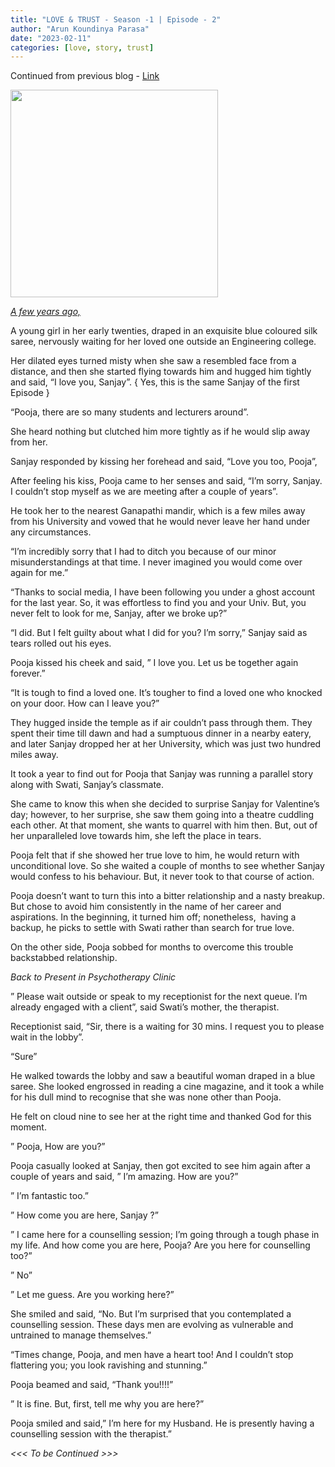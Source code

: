 ```yaml
---
title: "LOVE & TRUST - Season -1 | Episode - 2"
author: "Arun Koundinya Parasa"
date: "2023-02-11"
categories: [love, story, trust]
---
```


Continued from previous blog - [Link](https://arunkoundinya.github.io/CanvassAndAnalyze/posts/Love_n_Trust_Season1_Episode2){.uri}

![](image.png){fig-align="center" width="332"}

[*A few years ago,*]{.underline}

A young girl in her early twenties, draped in an exquisite blue coloured silk saree, nervously waiting for her loved one outside an Engineering college. 

Her dilated eyes turned misty when she saw a resembled face from a distance, and then she started flying towards him and hugged him tightly and said, "I love you, Sanjay". { Yes, this is the same Sanjay of the first Episode }

"Pooja, there are so many students and lecturers around".

She heard nothing but clutched him more tightly as if he would slip away from her. 

Sanjay responded by kissing her forehead and said, "Love you too, Pooja",

After feeling his kiss, Pooja came to her senses and said, "I'm sorry, Sanjay. I couldn't stop myself as we are meeting after a couple of years".

He took her to the nearest Ganapathi mandir, which is a few miles away from his University and vowed that he would never leave her hand under any circumstances.

"I'm incredibly sorry that I had to ditch you because of our minor misunderstandings at that time. I never imagined you would come over again for me. "

"Thanks to social media, I have been following you under a ghost account for the last year. So, it was effortless to find you and your Univ. But, you never felt to look for me, Sanjay, after we broke up?"

"I did. But I felt guilty about what I did for you? I'm sorry," Sanjay said as tears rolled out his eyes.

Pooja kissed his cheek and said, " I love you. Let us be together again forever."

"It is tough to find a loved one. It's tougher to find a loved one who knocked on your door. How can I leave you?"

They hugged inside the temple as if air couldn't pass through them. They spent their time till dawn and had a sumptuous dinner in a nearby eatery, and later Sanjay dropped her at her University, which was just two hundred miles away.

It took a year to find out for Pooja that Sanjay was running a parallel story along with Swati, Sanjay's classmate.

She came to know this when she decided to surprise Sanjay for Valentine's day; however, to her surprise, she saw them going into a theatre cuddling each other. At that moment, she wants to quarrel with him then. But, out of her unparalleled love towards him, she left the place in tears.

Pooja felt that if she showed her true love to him, he would return with unconditional love. So she waited a couple of months to see whether Sanjay would confess to his behaviour. But, it never took to that course of action.

Pooja doesn't want to turn this into a bitter relationship and a nasty breakup. But chose to avoid him consistently in the name of her career and aspirations. In the beginning, it turned him off; nonetheless,  having a backup, he picks to settle with Swati rather than search for true love.

On the other side, Pooja sobbed for months to overcome this trouble backstabbed relationship.

*Back to Present in Psychotherapy Clinic*

" Please wait outside or speak to my receptionist for the next queue. I'm already engaged with a client", said Swati's mother, the therapist.

Receptionist said, "Sir, there is a waiting for 30 mins. I request you to please wait in the lobby".

"Sure"

He walked towards the lobby and saw a beautiful woman draped in a blue saree. She looked engrossed in reading a cine magazine, and it took a while for his dull mind to recognise that she was none other than Pooja. 

He felt on cloud nine to see her at the right time and thanked God for this moment. 

" Pooja, How are you?"

Pooja casually looked at Sanjay, then got excited to see him again after a couple of years and said, " I'm amazing. How are you?"

" I'm fantastic too."

" How come you are here, Sanjay ?"

" I came here for a counselling session; I'm going through a tough phase in my life. And how come you are here, Pooja? Are you here for counselling too?"

" No"

" Let me guess. Are you working here?"

She smiled and said, "No. But I'm surprised that you contemplated a counselling session. These days men are evolving as vulnerable and untrained to manage themselves."

"Times change, Pooja, and men have a heart too! And I couldn't stop flattering you; you look ravishing and stunning."

Pooja beamed and said, "Thank you!!!!"

" It is fine. But, first, tell me why you are here?"

Pooja smiled and said," I'm here for my Husband. He is presently having a counselling session with the therapist."

*\<\<\< To be Continued \>\>\>*